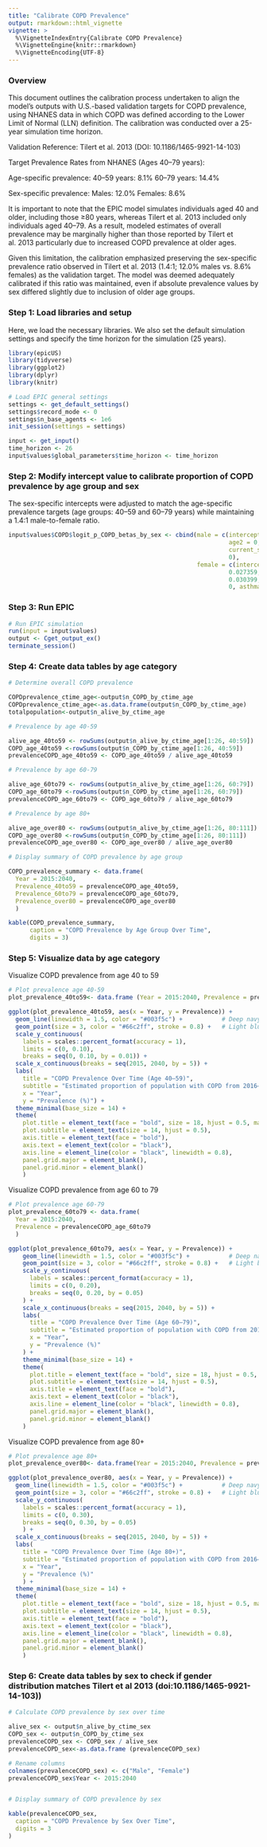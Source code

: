 ```yaml
---
title: "Calibrate COPD Prevalence"
output: rmarkdown::html_vignette
vignette: >
  %\VignetteIndexEntry{Calibrate COPD Prevalence}
  %\VignetteEngine{knitr::rmarkdown}
  %\VignetteEncoding{UTF-8}
---
```


### Overview

This document outlines the calibration process undertaken to align the model’s outputs with U.S.-based validation targets for COPD prevalence, using NHANES data in which COPD was defined according to the Lower Limit of Normal (LLN) definition. The calibration was conducted over a 25-year simulation time horizon.

Validation Reference:
Tilert et al. 2013 (DOI: 10.1186/1465-9921-14-103)

Target Prevalence Rates from NHANES (Ages 40–79 years):

Age-specific prevalence:
40–59 years: 8.1%
60–79 years: 14.4%

Sex-specific prevalence:
Males: 12.0%
Females: 8.6%

It is important to note that the EPIC model simulates individuals aged 40 and older, including those ≥80 years, whereas Tilert et al. 2013 included only individuals aged 40–79. As a result, modeled estimates of overall prevalence may be marginally higher than those reported by Tilert et al. 2013 particularly due to increased COPD prevalence at older ages.

Given this limitation, the calibration emphasized preserving the sex-specific prevalence ratio observed in Tilert et al. 2013 (1.4:1; 12.0% males vs. 8.6% females) as the validation target. The model was deemed adequately calibrated if this ratio was maintained, even if absolute prevalence values by sex differed slightly due to inclusion of older age groups.

### Step 1: Load libraries and setup

Here, we load the necessary libraries. We also set the default simulation settings and specify the time horizon for the simulation (25 years).

```r
library(epicUS)
library(tidyverse)
library(ggplot2)
library(dplyr)
library(knitr)

# Load EPIC general settings
settings <- get_default_settings()
settings$record_mode <- 0
settings$n_base_agents <- 1e6
init_session(settings = settings)

input <- get_input()
time_horizon <- 26
input$values$global_parameters$time_horizon <- time_horizon

```

### Step 2: Modify intercept value to calibrate proportion of COPD prevalence by age group and sex  

The sex-specific intercepts were adjusted to match the age-specific prevalence targets (age groups: 40–59 and 60–79 years) while maintaining a 1.4:1 male-to-female ratio.

```r
input$values$COPD$logit_p_COPD_betas_by_sex <- cbind(male = c(intercept = -4.15189, age = 0.033070,
                                                              age2 = 0, pack_years = 0.025049,
                                                              current_smoking = 0, year = 0, asthma =
                                                              0), 
                                                     female = c(intercept = -4.18486, age = 
                                                              0.027359,age2 = 0,pack_years =
                                                              0.030399,current_smoking = 0, year=
                                                              0, asthma = 0))
```

### Step 3: Run EPIC

```r

# Run EPIC simulation
run(input = input$values)
output <- Cget_output_ex()
terminate_session()

```

### Step 4: Create data tables by age category

```r

# Determine overall COPD prevalence

COPDprevalence_ctime_age<-output$n_COPD_by_ctime_age
COPDprevalence_ctime_age<-as.data.frame(output$n_COPD_by_ctime_age)
totalpopulation<-output$n_alive_by_ctime_age

# Prevalence by age 40-59 

alive_age_40to59 <- rowSums(output$n_alive_by_ctime_age[1:26, 40:59])
COPD_age_40to59 <-rowSums(output$n_COPD_by_ctime_age[1:26, 40:59])
prevalenceCOPD_age_40to59 <- COPD_age_40to59 / alive_age_40to59

# Prevalence by age 60-79

alive_age_60to79 <- rowSums(output$n_alive_by_ctime_age[1:26, 60:79])
COPD_age_60to79 <-rowSums(output$n_COPD_by_ctime_age[1:26, 60:79])
prevalenceCOPD_age_60to79 <- COPD_age_60to79 / alive_age_60to79

# Prevalence by age 80+

alive_age_over80 <- rowSums(output$n_alive_by_ctime_age[1:26, 80:111])
COPD_age_over80 <-rowSums(output$n_COPD_by_ctime_age[1:26, 80:111])
prevalenceCOPD_age_over80 <- COPD_age_over80 / alive_age_over80

# Display summary of COPD prevalence by age group 

COPD_prevalence_summary <- data.frame(
  Year = 2015:2040,
  Prevalence_40to59 = prevalenceCOPD_age_40to59,
  Prevalence_60to79 = prevalenceCOPD_age_60to79,
  Prevalence_over80 = prevalenceCOPD_age_over80
  )

kable(COPD_prevalence_summary, 
      caption = "COPD Prevalence by Age Group Over Time",
      digits = 3)
```

### Step 5: Visualize data by age category

Visualize COPD prevalence from age 40 to 59

```r

# Plot prevalence age 40-59
plot_prevalence_40to59<- data.frame (Year = 2015:2040, Prevalence = prevalenceCOPD_age_40to59)

ggplot(plot_prevalence_40to59, aes(x = Year, y = Prevalence)) +
  geom_line(linewidth = 1.5, color = "#003f5c") +           # Deep navy
  geom_point(size = 3, color = "#66c2ff", stroke = 0.8) +   # Light blue
  scale_y_continuous(
    labels = scales::percent_format(accuracy = 1),
    limits = c(0, 0.10),
    breaks = seq(0, 0.10, by = 0.01)) +
  scale_x_continuous(breaks = seq(2015, 2040, by = 5)) +
  labs(
    title = "COPD Prevalence Over Time (Age 40–59)",
    subtitle = "Estimated proportion of population with COPD from 2016–2040",
    x = "Year",
    y = "Prevalence (%)") +
  theme_minimal(base_size = 14) +
  theme(
    plot.title = element_text(face = "bold", size = 18, hjust = 0.5, margin = margin(b = 8)),
    plot.subtitle = element_text(size = 14, hjust = 0.5),
    axis.title = element_text(face = "bold"),
    axis.text = element_text(color = "black"),
    axis.line = element_line(color = "black", linewidth = 0.8),
    panel.grid.major = element_blank(),
    panel.grid.minor = element_blank()
    )
```

Visualize COPD prevalence from age 60 to 79 

```r

# Plot prevalence age 60-79
plot_prevalence_60to79 <- data.frame(
  Year = 2015:2040,
  Prevalence = prevalenceCOPD_age_60to79
  )

ggplot(plot_prevalence_60to79, aes(x = Year, y = Prevalence)) +
    geom_line(linewidth = 1.5, color = "#003f5c") +           # Deep navy
    geom_point(size = 3, color = "#66c2ff", stroke = 0.8) +   # Light blue
    scale_y_continuous(
      labels = scales::percent_format(accuracy = 1),
      limits = c(0, 0.20),
      breaks = seq(0, 0.20, by = 0.05)
    ) +
    scale_x_continuous(breaks = seq(2015, 2040, by = 5)) +
    labs(
      title = "COPD Prevalence Over Time (Age 60–79)",
      subtitle = "Estimated proportion of population with COPD from 2016–2040",
      x = "Year",
      y = "Prevalence (%)"
    ) +
    theme_minimal(base_size = 14) +
    theme(
      plot.title = element_text(face = "bold", size = 18, hjust = 0.5, margin = margin(b = 8)),
      plot.subtitle = element_text(size = 14, hjust = 0.5),
      axis.title = element_text(face = "bold"),
      axis.text = element_text(color = "black"),
      axis.line = element_line(color = "black", linewidth = 0.8),
      panel.grid.major = element_blank(),
      panel.grid.minor = element_blank()
    )
```

Visualize COPD prevalence from age 80+

```r

# Plot prevalence age 80+
plot_prevalence_over80<- data.frame(Year = 2015:2040, Prevalence = prevalenceCOPD_age_over80)

ggplot(plot_prevalence_over80, aes(x = Year, y = Prevalence)) +
  geom_line(linewidth = 1.5, color = "#003f5c") +           # Deep navy
  geom_point(size = 3, color = "#66c2ff", stroke = 0.8) +   # Light blue
  scale_y_continuous(
    labels = scales::percent_format(accuracy = 1),
    limits = c(0, 0.30),
    breaks = seq(0, 0.30, by = 0.05)
    ) +
  scale_x_continuous(breaks = seq(2015, 2040, by = 5)) +
  labs(
    title = "COPD Prevalence Over Time (Age 80+)",
    subtitle = "Estimated proportion of population with COPD from 2016–2040",
    x = "Year",
    y = "Prevalence (%)"
    ) +
  theme_minimal(base_size = 14) +
  theme(
    plot.title = element_text(face = "bold", size = 18, hjust = 0.5, margin = margin(b = 8)),
    plot.subtitle = element_text(size = 14, hjust = 0.5),
    axis.title = element_text(face = "bold"),
    axis.text = element_text(color = "black"),
    axis.line = element_line(color = "black", linewidth = 0.8),
    panel.grid.major = element_blank(),
    panel.grid.minor = element_blank()
    )
```


### Step 6: Create data tables by sex to check if gender distribution matches Tilert et al 2013 (doi:10.1186/1465-9921-14-103))

```r

# Calculate COPD prevalence by sex over time

alive_sex <- output$n_alive_by_ctime_sex
COPD_sex <- output$n_COPD_by_ctime_sex
prevalenceCOPD_sex <- COPD_sex / alive_sex
prevalenceCOPD_sex<-as.data.frame (prevalenceCOPD_sex)

# Rename columns
colnames(prevalenceCOPD_sex) <- c("Male", "Female")
prevalenceCOPD_sex$Year <- 2015:2040


# Display summary of COPD prevalence by sex

kable(prevalenceCOPD_sex,
  caption = "COPD Prevalence by Sex Over Time",
  digits = 3
)
```

### 
